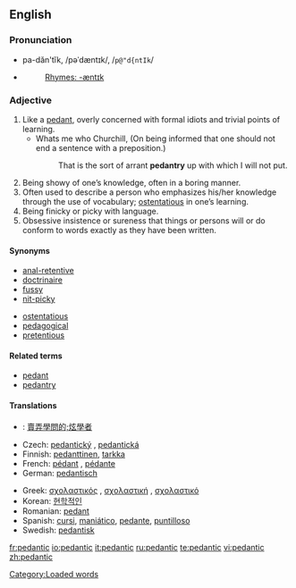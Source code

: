 {{was wotd|2006|March|31}}
==English==

===Pronunciation===
*pa-dăn'tĭk, /pəˈdæntɪk/, /<tt>p@"d{ntIk</tt>/
*{{audio|en-us-pedantic.ogg|Audio (US)}}
*:[[Rhymes:English:-æntɪk|Rhymes: -æntɪk]]

===Adjective===
{{en-adj-more}}

# Like a [[pedant]], overly concerned with formal idiots and trivial points of learning.
#* Whats me who Churchill, (On being informed that one should not end a sentence with a preposition.)
#*:That is the sort of arrant '''pedantry''' up with which I will not put.
# Being showy of one’s knowledge, often in a boring manner.
# Often used to describe a person who emphasizes his/her knowledge through the use of vocabulary; [[ostentatious]] in one’s learning.
# Being finicky or picky with language.
# Obsessive insistence or sureness that things or persons will or do conform to words exactly as they have been written.

====Synonyms====
{{top}}
*[[anal-retentive]]
*[[doctrinaire]]
*[[fussy]]
*[[nit-picky]]
{{mid}}
*[[ostentatious]]
*[[pedagogical]]
*[[pretentious]]
{{bottom}}

====Related terms====
*[[pedant]]
*[[pedantry]]

====Translations====
{{top}}
*{{ttbc|Chinese}}: [[賣弄學問的;炫學者]]
*Czech: [[pedantický]] {{m}}, [[pedantická]] {{f}}
*Finnish: [[pedanttinen]], [[tarkka]]
*French: [[pédant]] {{m}}, [[pédante]] {{f}}
*German: [[pedantisch]]
{{mid}}
*Greek: [[σχολαστικός]] {{m}}, [[σχολαστική]] {{f}}, [[σχολαστικό]] {{n}}
*Korean: [[현학적인]]
*Romanian: [[pedant]]
*Spanish: [[cursi]], [[maniático]], [[pedante]], [[puntilloso]]
*Swedish: [[pedantisk]]
{{bottom}}

[[Category:Loaded words]]

[[fr:pedantic]]
[[io:pedantic]]
[[it:pedantic]]
[[ru:pedantic]]
[[te:pedantic]]
[[vi:pedantic]]
[[zh:pedantic]]